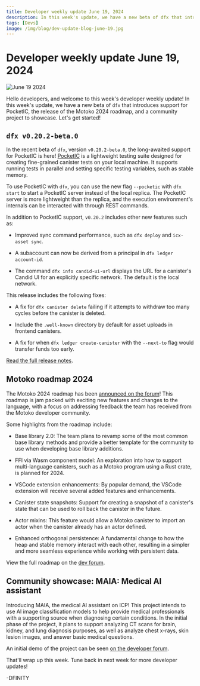 ```yaml
---
title: Developer weekly update June 19, 2024
description: In this week's update, we have a new beta of dfx that introduces support for PocketIC, the release of the Motoko 2024 roadmap, and a community project to showcase. Let's get started!
tags: [Devs]
image: /img/blog/dev-update-blog-june-19.jpg
---
```


# Developer weekly update June 19, 2024

![June 19 2024](../../static/img/blog/dev-update-blog-june-19.jpg)

Hello developers, and welcome to this week's developer weekly update! In this week's update, we have a new beta of `dfx` that introduces support for PocketIC, the release of the Motoko 2024 roadmap, and a community project to showcase. Let's get started!

## `dfx v0.20.2-beta.0`

In the recent beta of `dfx`, version `v0.20.2-beta.0`, the long-awaited support for PocketIC is here! [PocketIC](/docs/current/developer-docs/smart-contracts/test/pocket-ic) is a lightweight testing suite designed for creating fine-grained canister tests on your local machine. It supports running tests in parallel and setting specific testing variables, such as stable memory.

To use PocketIC with `dfx`, you can use the new flag `--pocketic` with `dfx start` to start a PocketIC server instead of the local replica. The PocketIC server is more lightweight than the replica, and the execution environment's internals can be interacted with through REST commands.

In addition to PocketIC support, `v0.20.2` includes other new features such as:

- Improved sync command performance, such as `dfx deploy` and `icx-asset sync`.

- A subaccount can now be derived from a principal in `dfx ledger account-id`.

- The command `dfx info candid-ui-url` displays the URL for a canister's Candid UI for an explicitly specific network. The default is the local network.

This release includes the following fixes:

- A fix for `dfx canister delete` failing if it attempts to withdraw too many cycles before the canister is deleted.

- Include the `.well-known` directory by default for asset uploads in frontend canisters.

- A fix for when `dfx ledger create-canister` with the `--next-to` flag would transfer funds too early.

[Read the full release notes](https://github.com/dfinity/sdk/releases/tag/0.20.2).

## Motoko roadmap 2024

The Motoko 2024 roadmap has been [announced on the forum](https://forum.dfinity.org/t/motoko-2024-roadmap/31912)! This roadmap is jam packed with exciting new features and changes to the language, with a focus on addressing feedback the team has received from the Motoko developer community.

Some highlights from the roadmap include:

- Base library 2.0: The team plans to revamp some of the most common base library methods and provide a better template for the community to use when developing base library additions.

- FFI via Wasm component model: An exploration into how to support multi-language canisters, such as a Motoko program using a Rust crate, is planned for 2024.

- VSCode extension enhancements: By popular demand, the VSCode extension will receive several added features and enhancements.

- Canister state snapshots: Support for creating a snapshot of a canister's state that can be used to roll back the canister in the future.

- Actor mixins: This feature would allow a Motoko canister to import an actor when the canister already has an actor defined.

- Enhanced orthogonal persistence: A fundamental change to how the heap and stable memory interact with each other, resulting in a simpler and more seamless experience while working with persistent data.

View the full roadmap on the [dev forum](https://forum.dfinity.org/t/motoko-2024-roadmap/31912).

## Community showcase: MAIA: Medical AI assistant

Introducing MAIA, the medical AI assistant on ICP! This project intends to use AI image classification models to help provide medical professionals with a supporting source when diagnosing certain conditions. In the initial phase of the project, it plans to support analyzing CT scans for brain, kidney, and lung diagnosis purposes, as well as analyze chest x-rays, skin lesion images, and answer basic medical questions.

An initial demo of the project can be seen [on the developer forum](https://forum.dfinity.org/t/introducing-maia-medical-ai-assistant-on-internet-computer/32022).

That'll wrap up this week. Tune back in next week for more developer updates!

-DFINITY

